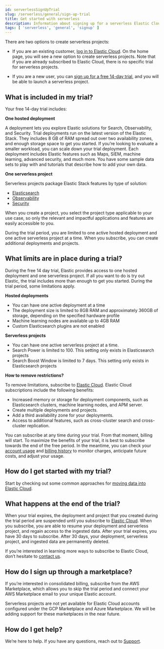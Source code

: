 ```yaml
---
id: serverlessSignUpTrial
slug: /serverless/general/sign-up-trial
title: Get started with serverless 
description: Information about signing up for a serverless Elastic Cloud trial
tags: [ 'serverless', 'general', 'signup' ]
---
```


There are two options to create serverless projects:

- If you are an existing customer, [log in to Elastic Cloud](https://cloud.elastic.co/login). On the home page, you will see a new option to create serverless projects. Note that if you are already subscribed to Elastic Cloud, there is no specific trial for serverless projects. 

- If you are a new user, you can [sign up for a free 14-day trial](https://cloud.elastic.co/registration), and you will be able to launch a serverless project.

## What is included in my trial?

Your free 14-day trial includes:

**One hosted deployment**

 A deployment lets you explore Elastic solutions for Search, Observability, and Security. Trial deployments run on the latest version of the Elastic Stack. They includes 8 GB of RAM spread out over two availability zones, and enough storage space to get you started. If you’re looking to evaluate a smaller workload, you can scale down your trial deployment.
Each deployment includes Elastic features such as Maps, SIEM, machine learning, advanced security, and much more. You have some sample data sets to play with and tutorials that describe how to add your own data.

**One serverless project**

 Serverless projects package Elastic Stack features by type of solution: 

- [Elasticsearch](https://docs.elastic.co/serverless/elasticsearch/what-is-elasticsearch-serverless)
- [Observability](https://docs.elastic.co/serverless/observability/what-is-observability-serverless)
- [Security](https://docs.elastic.co/serverless/security/what-is-security-serverless)

When you create a project, you select the project type applicable to your use case, so only the relevant and impactful applications and features are easily accessible to you.

<DocCallOut color="success" title="">
	During the trial period, you are limited to one active hosted deployment and one active serverless project at a time. When you subscribe, you can create additional deployments and projects.
</DocCallOut>

## What limits are in place during a trial?

During the free 14 day trial, Elastic provides access to one hosted deployment and one serverless project. If all you want to do is try out Elastic, the trial includes more than enough to get you started. During the trial period, some limitations apply.

**Hosted deployments**

- You can have one active deployment at a time
- The deployment size is limited to 8GB RAM and approximately 360GB of storage, depending on the specified hardware profile
- Machine learning nodes are available up to 4GB RAM
- Custom Elasticsearch plugins are not enabled

**Serverless projects**

- You can have one active serverless project at a time.
- Search Power is limited to 100. This setting only exists in Elasticsearch projects
- Search Boost Window is limited to 7 days. This setting only exists in Elasticsearch projects

**How to remove restrictions?**

To remove limitations, subscribe to [Elastic Cloud](https://www.elastic.co/guide/en/cloud/current/ec-billing-details.html). Elastic Cloud subscriptions include the following benefits:

- Increased memory or storage for deployment components, such as Elasticsearch clusters, machine learning nodes, and APM server.
- Create multiple deployments and projects.
- Add a third availability zone for your deployments.
- Access to additional features, such as cross-cluster search and cross-cluster replication.

You can subscribe at any time during your trial. From that moment, billing will start. To maximize the benefits of your trial, it is best to subscribe towards the end of the free period. In the meantime, you can check your [account usage](https://www.elastic.co/guide/en/cloud/current/ec-account-usage.html) and [billing history](https://www.elastic.co/guide/en/cloud/current/ec-billing-history.html) to monitor charges, anticipate future costs, and adjust your usage.

## How do I get started with my trial?

Start by checking out some common approaches for [moving data into Elastic Cloud](https://www.elastic.co/guide/en/cloud/current/ec-cloud-ingest-data.html#ec-ingest-methods).

## What happens at the end of the trial?

When your trial expires, the deployment and project that you created during the trial period are suspended until you subscribe to [Elastic Cloud](https://www.elastic.co/guide/en/cloud/current/ec-billing-details.html). When you subscribe, you are able to resume your deployment and serverless project, and regain access to the ingested data. After your trial expires, you have 30 days to subscribe. After 30 days, your deployment, serverless project, and ingested data are permanently deleted.

If you’re interested in learning more ways to subscribe to Elastic Cloud, don’t hesitate to [contact us](https://www.elastic.co/contact).

## How do I sign up through a marketplace?

If you’re interested in consolidated billing, subscribe from the AWS Marketplace, which allows you to skip the trial period and connect your AWS Marketplace email to your unique Elastic account.

<DocCallOut title="">
	Serverless projects are not yet available for Elastic Cloud accounts configured under the GCP Marketplace and Azure Marketplace. We will be adding support for these marketplaces in the near future.
</DocCallOut>

## How do I get help?

We’re here to help. If you have any questions, reach out to [Support](https://cloud.elastic.co/support).